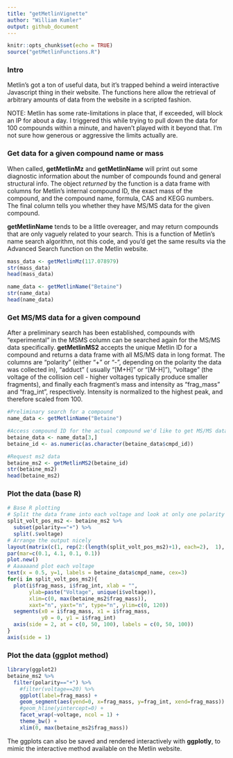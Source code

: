 ```yaml
---
title: "getMetlinVignette"
author: "William Kumler"
output: github_document
---
```



```r
knitr::opts_chunk$set(echo = TRUE)
source("getMetlinFunctions.R")
```

### Intro

Metlin's got a ton of useful data, but it's trapped behind a weird interactive
Javascript thing in their website. The functions here allow the retrieval of
arbitrary amounts of data from the website in a scripted fashion.

NOTE: Metlin has some rate-limitations in place that, if exceeded, will block an IP for about a day. I triggered this while trying to pull down the data for 100 compounds within a minute, and haven't played with it beyond that. I'm not sure how generous or aggressive the limits actually are.

### Get data for a given compound name or mass

When called, **getMetlinMz** and **getMetlinName** will print out some diagnostic
information about the number of compounds found and general structural info. The
object *returned* by the function is a data frame with columns for Metlin's internal
compound ID, the exact mass of the compound, and the compound name, formula,
CAS and KEGG numbers. The final column tells you whether they have MS/MS data for
the given compound.

**getMetlinName** tends to be a little overeager, and may return compounds that
are only vaguely related to your search. This is a function of Metlin's name
search algorithm, not this code, and you'd get the same results via the Advanced
Search function on the Metlin website.

```r
mass_data <- getMetlinMz(117.078979)
str(mass_data)
head(mass_data)

name_data <- getMetlinName("Betaine")
str(name_data)
head(name_data)
```

### Get MS/MS data for a given compound

After a preliminary search has been established, compounds with "experimental"
in the MSMS column can be searched again for the MS/MS data specifically. 
**getMetlinMS2** accepts the unique Metlin ID for a compound and returns a
data frame with all MS/MS data in long format. The columns are "polarity" (either
"+" or "-", depending on the polarity the data was collected in), "adduct" (
usually "[M+H]" or "[M-H]"), "voltage" (the voltage of the collision cell - 
higher voltages typically produce smaller fragments), and finally each fragment's
mass and intensity as "frag_mass" and "frag_int", respectively. Intensity is
normalized to the highest peak, and therefore scaled from 100.

```r
#Preliminary search for a compound
name_data <- getMetlinName("Betaine")

#Access compound ID for the actual compound we'd like to get MS/MS data for
betaine_data <- name_data[3,]
betaine_id <- as.numeric(as.character(betaine_data$cmpd_id))

#Request ms2 data
betaine_ms2 <- getMetlinMS2(betaine_id)
str(betaine_ms2)
head(betaine_ms2)
```

### Plot the data (base R)

```r
# Base R plotting
# Split the data frame into each voltage and look at only one polarity
split_volt_pos_ms2 <- betaine_ms2 %>%
  subset(polarity=="+") %>%
  split(.$voltage)
# Arrange the output nicely
layout(matrix(c(1, rep(2:(length(split_volt_pos_ms2)+1), each=2),  1), ncol = 1))
par(mar=c(0.1, 4.1, 0.1, 0.1))
plot.new()
# Aaaaaand plot each voltage
text(x = 0.5, y=1, labels = betaine_data$cmpd_name, cex=3)
for(i in split_volt_pos_ms2){
  plot(i$frag_mass, i$frag_int, xlab = "", 
       ylab=paste("Voltage", unique(i$voltage)),
       xlim=c(0, max(betaine_ms2$frag_mass)), 
       xaxt="n", yaxt="n", type="n", ylim=c(0, 120))
  segments(x0 = i$frag_mass, x1 = i$frag_mass,
           y0 = 0, y1 = i$frag_int)
  axis(side = 2, at = c(0, 50, 100), labels = c(0, 50, 100))
}
axis(side = 1)
```

### Plot the data (ggplot method)

```r
library(ggplot2)
betaine_ms2 %>%
  filter(polarity=="+") %>%
    #filter(voltage==20) %>%
    ggplot(label=frag_mass) +
    geom_segment(aes(yend=0, x=frag_mass, y=frag_int, xend=frag_mass)) +
    #geom_hline(yintercept=0) +
    facet_wrap(~voltage, ncol = 1) +
    theme_bw() +
    xlim(0, max(betaine_ms2$frag_mass))
```

The ggplots can also be saved and rendered interactively with **ggplotly**, to
mimic the interactive method available on the Metlin website.